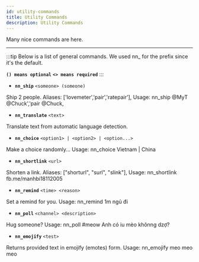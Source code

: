 ```yaml
---
id: utility-commands
title: Utility Commands
description: Utility Commands
---
```



Many nice commands are here.

----------------------------------------------------------
:::tip Below is a list of general commands. We used  nn_ for the prefix since it's the default.

**`() means optional`**
**`<> means required`**
:::


- **`nn_ship`** ```<someone> (someone)```

Ship 2 people. Aliases: ['lovemeter','pair','ratepair'], Usage: nn_ship @MyT @Chuck','pair @Chuck,

- **`nn_translate`** ```<text>```

Translate text from automatic language detection. 

- **`nn_choice`** ```<option1> | <option2> | <option...>```

Make a choice randomly... Usage: nn_choice Vietnam | China

- **`nn_shortlink`** ```<url>```

Shorten a link. Aliases: ["shorturl", "surl", "slink"], Usage: nn_shortlink fb.me/manhbi18112005

- **`nn_remind`** ```<time> <reason>```

Set a remind for you. Usage: nn_remind 1m ngủ đi

- **`nn_poll`** ```<channel> <description>```

Hug someone? Usage: nn_poll #meow Anh có iu mèo khônng dzợ?

- **`nn_emojify`** ```<test>```

Returns provided text in emojify (emotes) form. Usage: nn_emojify meo meo meo
